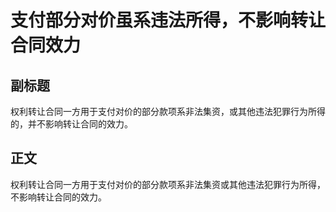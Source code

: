 # 支付部分对价虽系违法所得，不影响转让合同效力
## 副标题
权利转让合同一方用于支付对价的部分款项系非法集资，或其他违法犯罪行为所得的，并不影响转让合同的效力。
## 正文
权利转让合同一方用于支付对价的部分款项系非法集资或其他违法犯罪行为所得，不影响转让合同的效力。